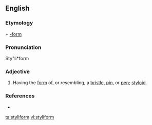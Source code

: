 ==English==

===Etymology===
{{etyl|la|en}} {{term|stylus|lang=la||stylus}} + [[-form]]

===Pronunciation===
Sty"li*form

===Adjective===
{{en-adj|-}}

# Having the [[form]] of, or resembling, a [[bristle]], [[pin]], or [[pen]]; [[styloid]].

===References===
*{{R:Webster 1913}}

[[ta:styliform]]
[[vi:styliform]]